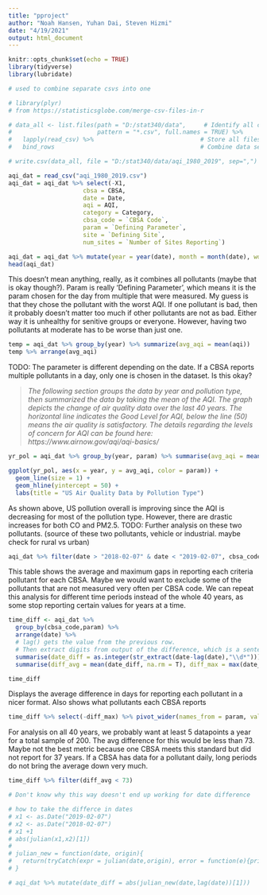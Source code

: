 ```yaml
---
title: "pproject"
author: "Noah Hansen, Yuhan Dai, Steven Hizmi"
date: "4/19/2021"
output: html_document
---
```


```r
knitr::opts_chunk$set(echo = TRUE)
library(tidyverse)
library(lubridate)
```

```r
# used to combine separate csvs into one

# library(plyr)
# from https://statisticsglobe.com/merge-csv-files-in-r

# data_all <- list.files(path = "D:/stat340/data",     # Identify all csv files in folder
#                        pattern = "*.csv", full.names = TRUE) %>% 
#   lapply(read_csv) %>%                              # Store all files in list
#   bind_rows                                         # Combine data sets into one data set 

# write.csv(data_all, file = "D:/stat340/data/aqi_1980_2019", sep=",")
```


```r
aqi_dat = read_csv("aqi_1980_2019.csv")
aqi_dat = aqi_dat %>% select(-X1, 
                     cbsa = CBSA,
                     date = Date,
                     aqi = AQI,
                     category = Category,
                     cbsa_code = `CBSA Code`, 
                     param = `Defining Parameter`, 
                     site = `Defining Site`,
                     num_sites = `Number of Sites Reporting`)

aqi_dat = aqi_dat %>% mutate(year = year(date), month = month(date), wday = wday(date, label=TRUE))
head(aqi_dat)
```

This doesn't mean anything, really, as it combines all pollutants (maybe that is okay though?). Param is really 'Defining Parameter', which means it is the param chosen for the day from multiple that were measured. My guess is that they chose the pollutant with the worst AQI. If one pollutant is bad, then it probably doesn't matter too much if other pollutants are not as bad. Either way it is unhealthy for senitive groups or everyone. However, having two pollutants at moderate has to be worse than just one.

```r
temp = aqi_dat %>% group_by(year) %>% summarize(avg_aqi = mean(aqi))
temp %>% arrange(avg_aqi)
```

TODO: The parameter is different depending on the date. If a CBSA reports multiple pollutants in a day, only one is chosen in the dataset. Is this okay? 


>_The following section groups the data by year and pollution type, then summarized the data by taking the mean of the AQI. 
The graph depicts the change of air quality data over the last 40 years. The horizontal line indicates the Good Level for AQI, below the line (50) means the air quality is satisfactory.
The details regarding the levels of concern for AQI can be found here: https://www.airnow.gov/aqi/aqi-basics/_

```r
yr_pol = aqi_dat %>% group_by(year, param) %>% summarise(avg_aqi = mean(aqi))

ggplot(yr_pol, aes(x = year, y = avg_aqi, color = param)) +
  geom_line(size = 1) +
  geom_hline(yintercept = 50) +
  labs(title = "US Air Quality Data by Pollution Type")
```

As shown above, US pollution overall is improving since the AQI is decreasing for most of the pollution type. However, there are drastic increases for both CO and PM2.5. TODO: Further analysis on these two pollutants. (source of these two pollutants, vehicle or industrial. maybe check for rural vs urban)

```r
aqi_dat %>% filter(date > "2018-02-07" & date < "2019-02-07", cbsa_code == 11020)
```

This table shows the average and maximum gaps in reporting each criteria pollutant for each CBSA. Maybe we would want to exclude some of the pollutants that are not measured very often per CBSA code. We can repeat this analysis for different time periods instead of the whole 40 years, as some stop reporting certain values for years at a time.

```r
time_diff <- aqi_dat %>% 
  group_by(cbsa_code,param) %>% 
  arrange(date) %>% 
  # lag() gets the value from the previous row. 
  # Then extract digits from output of the difference, which is a sentence for some reason
  summarise(date_diff = as.integer(str_extract(date-lag(date),"\\d*"))) %>% 
  summarise(diff_avg = mean(date_diff, na.rm = T), diff_max = max(date_diff, na.rm=T))

time_diff
```
Displays the average difference in days for reporting each pollutant in a nicer format. Also shows what pollutants each CBSA reports 
```r
time_diff %>% select(-diff_max) %>% pivot_wider(names_from = param, values_from = diff_avg)
```
For analysis on all 40 years, we probably want at least 5 datapoints a year for a total sample of 200. The avg difference for this would be less than 73. Maybe not the best metric because one CBSA meets this standard but did not report for 37 years. If a CBSA has data for a pollutant daily, long periods do not bring the average down very much.

```r
time_diff %>% filter(diff_avg < 73)
```

```r
# Don't know why this way doesn't end up working for date difference

# how to take the differce in dates
# x1 <- as.Date("2019-02-07")
# x2 <- as.Date("2018-02-07")
# x1 +1
# abs(julian(x1,x2)[1])
# 
# julian_new = function(date, origin){
#   return(tryCatch(expr = julian(date,origin), error = function(e){print(e); return(NA)}))
# }

# aqi_dat %>% mutate(date_diff = abs(julian_new(date,lag(date))[1])) 
```


```r
```

